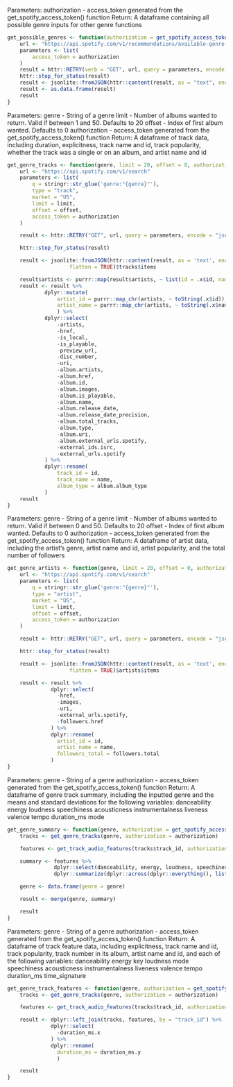 Parameters:
    authorization - access_token generated from the get_spotify_access_token() function
Return:
    A dataframe containing all possible genre inputs for other genre functions

```r
get_possible_genres <- function(authorization = get_spotify_access_token()){
    url <- "https://api.spotify.com/v1/recommendations/available-genre-seeds"
    parameters <- list(
        access_token = authorization
    )
    result = httr::RETRY(verb = "GET", url, query = parameters, encode = "json", terminate_on = c(401, 403, 404))
    httr::stop_for_status(result)
    result <- jsonlite::fromJSON(httr::content(result, as = "text", encoding = "UTF-8"), flatten = TRUE)
    result <- as.data.frame(result)
    result
}
```

Parameters:
    genre - String of a genre
    limit - Number of albums wanted to return.  Valid if between 1 and 50.  Defaults to 20
    offset - Index of first album wanted.  Defaults to 0
    authorization - access_token generated from the get_spotify_access_token() function
Return:
    A dataframe of track data, including duration, explicitness, track name and id, track popularity, whether the track was a single or on an album, and artist name and id

```r
get_genre_tracks <- function(genre, limit = 20, offset = 0, authorization = get_spotify_access_token()){
    url <- "https://api.spotify.com/v1/search"
    parameters <- list(
        q = stringr::str_glue('genre:"{genre}"'),
        type = "track",
        market = "US",
        limit = limit,
        offset = offset,
        access_token = authorization
    )

    result <- httr::RETRY("GET", url, query = parameters, encode = "json", terminate_on = c(401, 403, 404))

    httr::stop_for_status(result)

    result <- jsonlite::fromJSON(httr::content(result, as = 'text', encoding = 'UTF-8'),
                    flatten = TRUE)$tracks$items

    result$artists <- purrr::map(result$artists, ~ list(id = .x$id, name = .x$name))
    result <- result %>% 
            dplyr::mutate(
                artist_id = purrr::map_chr(artists, ~ toString(.x$id)),
                artist_name = purrr::map_chr(artists, ~ toString(.x$name))
                ) %>%
            dplyr::select(
                -artists,
                -href,
                -is_local,
                -is_playable,
                -preview_url,
                -disc_number,
                -uri,
                -album.artists,
                -album.href,
                -album.id,
                -album.images,
                -album.is_playable,
                -album.name,
                -album.release_date,
                -album.release_date_precision,
                -album.total_tracks,
                -album.type,
                -album.uri,
                -album.external_urls.spotify,
                -external_ids.isrc,
                -external_urls.spotify
            ) %>%
            dplyr::rename(
                track_id = id,
                track_name = name,
                album_type = album.album_type
            )
    result
}
```

Parameters:
    genre - String of a genre
    limit - Number of albums wanted to return.  Valid if between 0 and 50.  Defaults to 20
    offset - Index of first album wanted.  Defaults to 0
    authorization - access_token generated from the get_spotify_access_token() function
Return:
    A dataframe of artist data, including the artist's genre, artist name and id, artist popularity, and the total number of followers

```r
get_genre_artists <- function(genre, limit = 20, offset = 0, authorization = get_spotify_access_token()){
    url <- "https://api.spotify.com/v1/search"
    parameters <- list(
        q = stringr::str_glue('genre:"{genre}"'),
        type = "artist",
        market = "US",
        limit = limit,
        offset = offset,
        access_token = authorization
    )

    result <- httr::RETRY("GET", url, query = parameters, encode = "json", terminate_on = c(401, 403, 404))

    httr::stop_for_status(result)

    result <- jsonlite::fromJSON(httr::content(result, as = 'text', encoding = 'UTF-8'),
                    flatten = TRUE)$artists$items

    result <- result %>%
              dplyr::select(
                -href,
                -images,
                -uri,
                -external_urls.spotify,
                -followers.href
              ) %>% 
              dplyr::rename(
                artist_id = id,
                artist_name = name,
                followers_total = followers.total
              )
}
```

Parameters:
    genre - String of a genre
    authorization - access_token generated from the get_spotify_access_token() function
Return:
    A dataframe of genre track summary, including the inputted genre and the means and standard deviations for the following variables:
        danceability
        energy
        loudness
        speechiness
        acousticness
        instrumentalness
        liveness
        valence
        tempo
        duration_ms
        mode

```r
get_genre_summary <- function(genre, authorization = get_spotify_access_token()){
    tracks <- get_genre_tracks(genre, authorization = authorization)

    features <- get_track_audio_features(tracks$track_id, authorization = authorization)

    summary <- features %>%
               dplyr::select(danceability, energy, loudness, speechiness, acousticness, instrumentalness, liveness, valence, tempo, duration_ms, mode) %>%
               dplyr::summarize(dplyr::across(dplyr::everything(), list(mean = mean, sd = sd), na.rm = TRUE))

    genre <- data.frame(genre = genre)

    result <- merge(genre, summary)

    result
}
```

Parameters:
    genre - String of a genre
    authorization - access_token generated from the get_spotify_access_token() function
Return:
    A dataframe of track feature data, including explicitness, track name and id, track popularity, track number in its album, artist name and id, and each of the following variables:
        danceability
        energy
        key
        loudness
        mode
        speechiness
        acousticness
        instrumentalness
        liveness
        valence
        tempo
        duration_ms
        time_signature

```r
get_genre_track_features <- function(genre, authorization = get_spotify_access_token()){
    tracks <- get_genre_tracks(genre, authorization = authorization)

    features <- get_track_audio_features(tracks$track_id, authorization = authorization)

    result <- dplyr::left_join(tracks, features, by = "track_id") %>%
              dplyr::select(
                -duration_ms.x
              ) %>%
              dplyr::rename(
                duration_ms = duration_ms.y
                )

    result
}
```